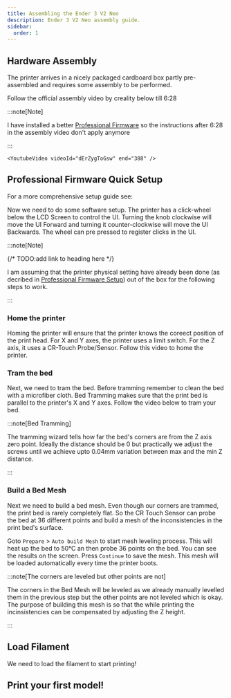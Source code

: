 ```yaml
---
title: Assembling the Ender 3 V2 Neo
description: Ender 3 V2 Neo assembly guide.
sidebar:
  order: 1
---
```



## Hardware Assembly

The printer arrives in a nicely packaged cardboard box partly pre-assembled and
requires some assembly to be performed.

Follow the official assembly video by creality below till 6:28

:::note[Note]

I have installed a better
[Professional Firmware](https://github.com/mriscoc/Ender3V2S1) so the
instructions after 6:28 in the assembly video don't apply anymore

:::

    <YoutubeVideo videoId="dErZygToGsw" end="388" />

## Professional Firmware Quick Setup

For a more comprehensive setup guide see:

Now we need to do some software setup. The printer has a click-wheel below the
LCD Screen to control the UI. Turning the knob clockwise will move the UI
Forward and turning it counter-clockwise will move the UI Backwards. The wheel
can pre pressed to register clicks in the UI.

:::note[Note]

{/* TODO:add link to heading here */}

I am assuming that the printer physical setting have already been done (as
decribed in [Professional Firmware Setup](/guides/professional-firmware-setup))
out of the box for the following steps to work.

:::

### Home the printer

Homing the printer will ensure that the printer knows the coreect position of
the print head. For X and Y axes, the printer uses a limit switch. For the Z
axis, it uses a CR-Touch Probe/Sensor. Follow this video to home the printer.

<YoutubeVideo videoId="tt7gfkP0jtA" />

### Tram the bed

Next, we need to tram the bed. Before tramming remember to clean the bed with a
microfiber cloth. Bed Tramming makes sure that the print bed is parallel to the
printer's X and Y axes. Follow the video below to tram your bed.

<YoutubeVideo videoId="SVyjJ6fC8J4" />

:::note[Bed Tramming]

The tramming wizard tells how far the bed's corners are from the Z axis zero
point. Ideally the distance should be 0 but practically we adjust the screws
until we achieve upto 0.04mm variation between max and the min Z distance.

:::

### Build a Bed Mesh

Next we need to build a bed mesh. Even though our corners are trammed, the print
bed is rarely completely flat. So the CR Touch Sensor can probe the bed at 36
different points and build a mesh of the inconsistencies in the print bed's
surface.

Goto `Prepare` > `Auto build Mesh` to start mesh leveling process. This will
heat up the bed to 50&deg;C an then probe 36 points on the bed. You can see the
results on the screen. Press `Continue` to save the mesh. This mesh will be
loaded automatically every time the printer boots.

<YoutubeVideo videoId="DWLOGQ__CJo" />

:::note[The corners are leveled but other points are not]

The corners in the Bed Mesh will be leveled as we already manually levelled them
in the previous step but the other points are not leveled which is okay. The
purpose of building this mesh is so that the while printing the incinsistencies
can be compensated by adjusting the Z height.

:::

## Load Filament

We need to load the filament to start printing!

## Print your first model!
